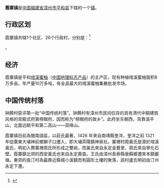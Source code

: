 {{中国乡级行政区
| 行政区全称 = 霞寨镇
| 景观照片文件名 =Xiancun - main street - DSCF4109.JPG
| 景观照片描述 =霞寨镇西安村
| 汉语拼音 =
| 通用拼音 =
| 注音符號 =
| 其它标音类型1 =
| 其它标音1 =
| 其它标音类型2 =
| 其它标音2 =
| 其它语言类型1 =
| 其它语言地名1 =
| 其它语言类型2 =
| 其它语言地名2 =
| 上级行政区 = [[福建省|福建省]][[漳州市|漳州市]][[平和县|平和县]]
| 行政区类别 = [[镇|镇]]
| 行政区划代码 =350628107
| 地理坐标 =
| 总面积 = 207平方公里
| 户籍人口 =
| 户籍人口年份 =
| 常住人口 =
| 常住人口年份 =
| 人口密度 =
| 行政区划 =
| 官方网站 =
| 政府驻地 =
| 邮政编码 = 363709
| 毗邻行政区 =
| 位置图文件名 =
| 位置图描述 =
|35/06/28/107/000 }}
'''霞寨镇'''是[[中华人民共和国|中国]][[福建省|福建省]][[漳州市|漳州市]][[平和县|平和县]]下辖的一个[[镇|镇]]。

== 行政区划 ==

霞寨镇共辖1个社区、26个行政村，分别是：<ref>{{PRC admin/ref sgc|35/06/28/107/000}}</ref>

{{PRC admin/children|35/06/28/107/000}}。

== 经济 ==
霞寨镇是平和[[琯溪蜜柚|琯溪蜜柚]]（[[中国地理标志产品|中国地理标志产品]]）的主产区，现有种植琯溪蜜柚面积8万多亩，年产量10万多吨，有全县最大的琯溪蜜柚集散批发市场。

==中国传统村落==
钟腾村获评第一批“中国传统村落”。钟腾村有漳州市民间仅存的具有清代中期建筑风格的宫殿式府第榜眼府，因而称为“榜眼府的故乡”。此府坐东朝西，背靠溪平山，北面远眺平和第二高山——双峰山。


霞寨镇目前為閩南語區，以莊氏最著，1426 年來自南靖縣奎洋，奎洋之前 1321 年從廣東大埔神前鄉獅子口遷入，即大埔茶陽鎮神泉社。寨裡村周黃氏是源於琯溪黃氏，明初入贅寨裡周氏所形成之雙祧，而黃氏來自永定金豐里、周氏來自寧化石壁。霞寨鎮北郊的西安黃氏也來自永定奧杳。王氏由漳州長泰縣唐蘇鄉遷來本鎮巖嶺。東郊的長汀村為最靠近縣城小溪鎮而有圓形土樓的聚落，該村盧氏明初由汀州永定下遷。


{{commonscat|Xiazhai, Pinghe County}}
{{PRC admin/navcat|35/06/28/107/000}}